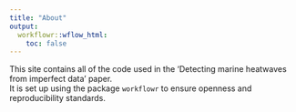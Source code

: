 ```yaml
---
title: "About"
output:
  workflowr::wflow_html:
    toc: false
---
```


This site contains all of the code used in the 'Detecting marine heatwaves from imperfect data' paper.   
It is set up using the package `workflowr` to ensure openness and reproducibility standards.
